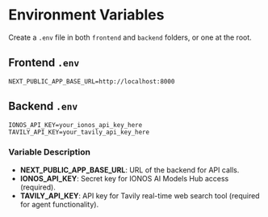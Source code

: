 # Environment Variables

Create a `.env` file in both `frontend` and `backend` folders, or one at the root.

## Frontend `.env`

```dotenv
NEXT_PUBLIC_APP_BASE_URL=http://localhost:8000
```

## Backend `.env`

```dotenv
IONOS_API_KEY=your_ionos_api_key_here
TAVILY_API_KEY=your_tavily_api_key_here
```

### Variable Description

- **NEXT_PUBLIC_APP_BASE_URL**: URL of the backend for API calls.
- **IONOS_API_KEY**: Secret key for IONOS AI Models Hub access (required).
- **TAVILY_API_KEY**: API key for Tavily real-time web search tool (required for agent functionality).
